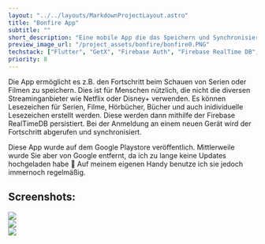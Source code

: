 ```yaml
---
layout: "../../layouts/MarkdownProjectLayout.astro"
title: "Bonfire App"
subtitle: ""
short_description: "Eine mobile App die das Speichern und Synchronisieren des Vortschritts bei verschiedenen Unterhaltungsmedien ermöglicht."
preview_image_url: "/project_assets/bonfire/bonfire0.PNG"
techstack: ["Flutter", "GetX", "Firebase Auth", "Firebase RealTime DB", "Mobile", "BaaS", "Android"]
priority: 8
---
```



Die App ermöglicht es z.B. den Fortschritt beim Schauen von Serien oder Filmen zu speichern. Dies ist für Menschen nützlich, die nicht die diversen Streaminganbieter wie Netflix oder Disney+ verwenden.
Es können Lesezeichen für Serien, Filme, Hörbücher, Bücher und auch inidividuelle Lesezeichen erstellt werden. Diese werden dann mithilfe der Firebase RealTimeDB persistiert.
Bei der Anmeldung an einem neuen Gerät wird der Fortschritt abgerufen und synchronisiert.

Diese App wurde auf dem Google Playstore veröffentlich.
Mittlerweile wurde Sie aber von Google entfernt, da ich zu lange keine Updates hochgeladen habe 😬
Auf meinem eigenen Handy benutze ich sie jedoch immernoch regelmäßig.


## Screenshots:
<div class="w-full max-w-xs mx-auto">
<Image src="/project_assets/bonfire/bonfire1.PNG" />
</div>

<div class="w-full max-w-xs mx-auto">
<Image src="/project_assets/bonfire/bonfire2.PNG" />
</div>

<div class="w-full max-w-xs mx-auto">
<Image src="/project_assets/bonfire/bonfire3.PNG" />
</div>



